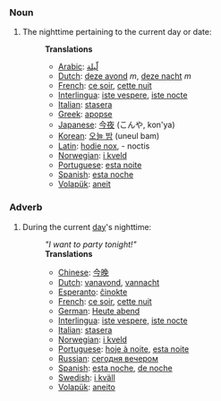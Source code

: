 ===Noun===
#The nighttime pertaining to the current day or date: <p>
#:'''Translations'''
#:*[[Arabic]]: [[لّيلة]]
#:*[[Dutch]]: [[deze avond]] ''m'', [[deze nacht]] ''m''
#:*[[French]]: [[ce soir]], [[cette nuit]]
#:*[[Interlingua]]: [[iste vespere]], [[iste nocte]]
#:*[[Italian]]: [[stasera]]
#:*[[Greek]]: [[apopse]]
#:*[[Japanese]]: [[今夜]] (こんや, kon'ya)
#:*[[Korean]]: [[오늘 밤]] (uneul bam)
#:*[[Latin]]: [[hodie nox]], - noctis
#:*[[Norwegian]]: [[i kveld]]
#:*[[Portuguese]]: [[esta noite]]
#:*[[Spanish]]: [[esta noche]]
#:*[[Volapük]]: [[aneit]]

===Adverb===
#During the current [[day]]'s nighttime: 
#:'' "I want to party tonight!" '' <p>
#:'''Translations'''
#:*[[Chinese]]: [[今晚]]
#:*[[Dutch]]: [[vanavond]], [[vannacht]]
#:*[[Esperanto]]: [[ĉinokte]]
#:*[[French]]: [[ce soir]], [[cette nuit]]
#:*[[German]]: [[Heute abend]]
#:*[[Interlingua]]: [[iste vespere]], [[iste nocte]]
#:*[[Italian]]: [[stasera]]
#:*[[Norwegian]]: [[i kveld]]
#:*[[Portuguese]]: [[hoje à noite]], [[esta noite]]
#:*[[Russian]]: [[сегодня вечером]]
#:*[[Spanish]]: [[esta noche]], [[de noche]]
#:*[[Swedish]]: [[i kväll]]
#:*[[Volapük]]: [[aneito]]